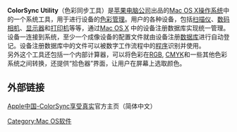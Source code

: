 {{Infobox_Software |
  name = ColorSync Utility |
  logo = |
  screenshot = |
  caption = |
  developer = [[苹果电脑公司|苹果电脑公司]] |
  latest_release_version = 4.4.3 |
  latest_release_date = |
  operating_system = [[Mac_OS_X|Mac OS X]] |
  genre = [[图像|图像]]工具 |
  license = [[专用|专用]] |
  website = [http://www.apple.com.cn/macosx/features/colorsync] |
}}

'''ColorSync Utility'''（色彩同步工具）是[[苹果电脑公司|苹果电脑公司]]出品的[[Mac_OS_X|Mac OS X]][[操作系统|操作系统]]中的一个系统工具，用于进行设备的[[色彩管理|色彩管理]]。用户的各种设备，包括[[扫描仪|扫描仪]]、[[数码相机|数码相机]]、[[显示器|显示器]]和[[打印机|打印机]]等等，通过[[Mac_OS_X|Mac OS X]] 中的设备注册数据库实现统一管理。设备一连接到系统，至少一个成像设备的配置文件就由设备注册[[数据库|数据库]]进行自动登记。设备注册数据库中的文件可以被数字工作流程中的[[程序|程序]]识别并使用。<br />
另外这个工具还包括一个内部计算器，可以将色彩在[[RGB|RGB]], [[CMYK|CMYK]]和一些其他色彩系统之间转换，还提供“拾色器”界面，让用户在屏幕上选取颜色。


==外部链接==

[https://web.archive.org/web/20061212012445/http://www.apple.com.cn/macosx/features/colorsync/ Apple中国-ColorSync享受真实]官方主页（简体中文）

{{Compu-soft-stub}}
{{MacOS}}

[[Category:Mac_OS软件|Category:Mac OS软件]]